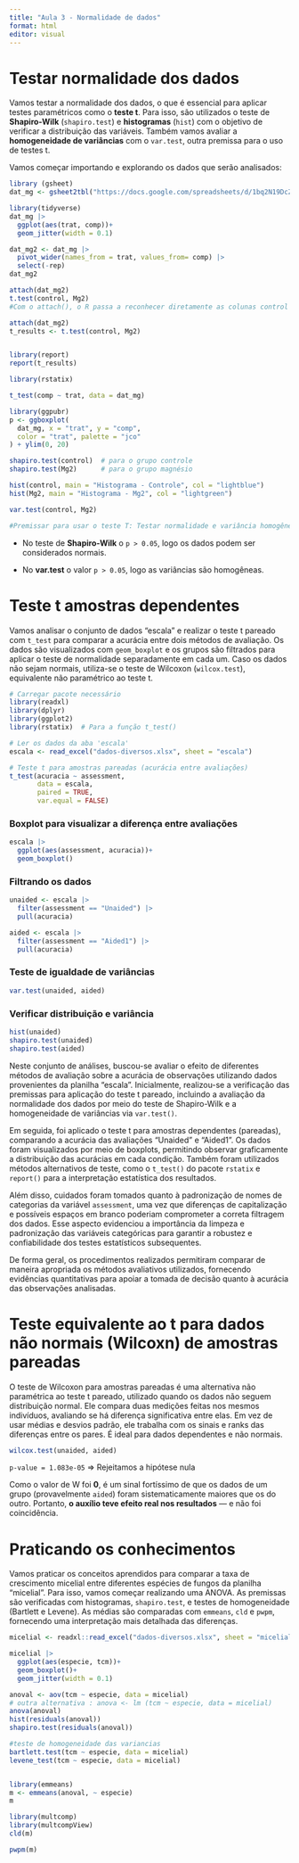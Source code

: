 ```yaml
---
title: "Aula 3 - Normalidade de dados"
format: html
editor: visual
---
```


# Testar normalidade dos dados

Vamos testar a normalidade dos dados, o que é essencial para aplicar testes paramétricos como o **teste t**. Para isso, são utilizados o teste de **Shapiro-Wilk** (`shapiro.test`) e **histogramas** (`hist`) com o objetivo de verificar a distribuição das variáveis. Também vamos avaliar a **homogeneidade de variâncias** com o `var.test`, outra premissa para o uso de testes t.

Vamos começar importando e explorando os dados que serão analisados:

```r
library (gsheet)
dat_mg <- gsheet2tbl("https://docs.google.com/spreadsheets/d/1bq2N19DcZdtax2fQW9OHSGMR0X2__Z9T/edit?gid=983033137#gid=983033137")

library(tidyverse)
dat_mg |> 
  ggplot(aes(trat, comp))+
  geom_jitter(width = 0.1)

dat_mg2 <- dat_mg |> 
  pivot_wider(names_from = trat, values_from= comp) |> 
  select(-rep)
dat_mg2

attach(dat_mg2) 
t.test(control, Mg2)
#Com o attach(), o R passa a reconhecer diretamente as colunas control e Mg2 sem usar o $

attach(dat_mg2)
t_results <- t.test(control, Mg2)


library(report)
report(t_results)

library(rstatix)

t_test(comp ~ trat, data = dat_mg)

library(ggpubr)
p <- ggboxplot(
  dat_mg, x = "trat", y = "comp",
  color = "trat", palette = "jco"
) + ylim(0, 20)
```

```r
shapiro.test(control)  # para o grupo controle
shapiro.test(Mg2)      # para o grupo magnésio

hist(control, main = "Histograma - Controle", col = "lightblue")
hist(Mg2, main = "Histograma - Mg2", col = "lightgreen")

var.test(control, Mg2)

#Premissar para usar o teste T: Testar normalidade e variância homogêneas
```

-   No teste de **Shapiro-Wilk** o `p > 0.05`, logo os dados podem ser considerados normais.

-   No **var.test** o valor `p > 0.05`, logo as variâncias são homogêneas.

# Teste t amostras dependentes

Vamos analisar o conjunto de dados "escala" e realizar o teste t pareado com `t_test` para comparar a acurácia entre dois métodos de avaliação. Os dados são visualizados com `geom_boxplot` e os grupos são filtrados para aplicar o teste de normalidade separadamente em cada um. Caso os dados não sejam normais, utiliza-se o teste de Wilcoxon (`wilcox.test`), equivalente não paramétrico ao teste t.

```r
# Carregar pacote necessário
library(readxl)
library(dplyr)
library(ggplot2)
library(rstatix)  # Para a função t_test()

# Ler os dados da aba 'escala'
escala <- read_excel("dados-diversos.xlsx", sheet = "escala")

# Teste t para amostras pareadas (acurácia entre avaliações)
t_test(acuracia ~ assessment, 
       data = escala,
       paired = TRUE,
       var.equal = FALSE)
```

### Boxplot para visualizar a diferença entre avaliações

```r
escala |> 
  ggplot(aes(assessment, acuracia))+ 
  geom_boxplot()
```

### Filtrando os dados

```r
unaided <- escala |> 
  filter(assessment == "Unaided") |> 
  pull(acuracia)

aided <- escala |> 
  filter(assessment == "Aided1") |> 
  pull(acuracia)
```

### Teste de igualdade de variâncias

```r
var.test(unaided, aided)
```

### Verificar distribuição e variância

```r
hist(unaided)
shapiro.test(unaided)
shapiro.test(aided)
```

Neste conjunto de análises, buscou-se avaliar o efeito de diferentes métodos de avaliação sobre a acurácia de observações utilizando dados provenientes da planilha "escala". Inicialmente, realizou-se a verificação das premissas para aplicação do teste t pareado, incluindo a avaliação da normalidade dos dados por meio do teste de Shapiro-Wilk e a homogeneidade de variâncias via `var.test()`.

Em seguida, foi aplicado o teste t para amostras dependentes (pareadas), comparando a acurácia das avaliações "Unaided" e "Aided1". Os dados foram visualizados por meio de boxplots, permitindo observar graficamente a distribuição das acurácias em cada condição. Também foram utilizados métodos alternativos de teste, como o `t_test()` do pacote `rstatix` e `report()` para a interpretação estatística dos resultados.

Além disso, cuidados foram tomados quanto à padronização de nomes de categorias da variável `assessment`, uma vez que diferenças de capitalização e possíveis espaços em branco poderiam comprometer a correta filtragem dos dados. Esse aspecto evidenciou a importância da limpeza e padronização das variáveis categóricas para garantir a robustez e confiabilidade dos testes estatísticos subsequentes.

De forma geral, os procedimentos realizados permitiram comparar de maneira apropriada os métodos avaliativos utilizados, fornecendo evidências quantitativas para apoiar a tomada de decisão quanto à acurácia das observações analisadas.

# Teste equivalente ao t para dados não normais (Wilcoxn) de amostras pareadas

O teste de Wilcoxon para amostras pareadas é uma alternativa não paramétrica ao teste t pareado, utilizado quando os dados não seguem distribuição normal. Ele compara duas medições feitas nos mesmos indivíduos, avaliando se há diferença significativa entre elas. Em vez de usar médias e desvios padrão, ele trabalha com os sinais e ranks das diferenças entre os pares. É ideal para dados dependentes e não normais.

```r
wilcox.test(unaided, aided)
```

`p-value = 1.083e-05` =\> Rejeitamos a hipótese nula

Como o valor de W foi **0**, é um sinal fortíssimo de que os dados de um grupo (provavelmente `aided`) foram sistematicamente maiores que os do outro. Portanto, **o auxílio teve efeito real nos resultados** — e não foi coincidência.

# Praticando os conhecimentos 

Vamos praticar os conceitos aprendidos para comparar a taxa de crescimento micelial entre diferentes espécies de fungos da planilha "micelial". Para isso, vamos começar realizando uma ANOVA. As premissas são verificadas com histogramas, `shapiro.test`, e testes de homogeneidade (Bartlett e Levene). As médias são comparadas com `emmeans`, `cld` e `pwpm`, fornecendo uma interpretação mais detalhada das diferenças.

```r
micelial <- readxl::read_excel("dados-diversos.xlsx", sheet = "micelial")

micelial |> 
  ggplot(aes(especie, tcm))+
  geom_boxplot()+
  geom_jitter(width = 0.1)

anoval <- aov(tcm ~ especie, data = micelial)
# outra alternativa : anova <- lm (tcm ~ especie, data = micelial)
anova(anoval)
hist(residuals(anoval))
shapiro.test(residuals(anoval))

#teste de homogeneidade das variancias
bartlett.test(tcm ~ especie, data = micelial)
levene_test(tcm ~ especie, data = micelial)


library(emmeans)
m <- emmeans(anoval, ~ especie)
m

library(multcomp)
library(multcompView)
cld(m)

pwpm(m)
```
